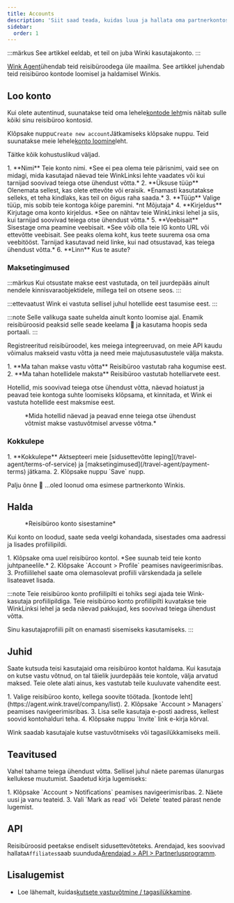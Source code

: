 ```yaml
---
title: Accounts
description: 'Siit saad teada, kuidas luua ja hallata oma partnerkontosid Winkis.'
sidebar:
  order: 1
---
```


:::märkus
See artikkel eeldab, et teil on juba Winki kasutajakonto.
:::

[Wink Agent](https://agent.wink.travel)ühendab teid reisibüroodega üle maailma. See artikkel juhendab teid reisibüroo kontode loomisel ja haldamisel Winkis.

## Loo konto

Kui olete autentinud, suunatakse teid oma lehele[kontode leht](https://agent.wink.travel/company/list)mis näitab sulle kõiki sinu reisibüroo kontosid.

Klõpsake nuppu`Create new account`Jätkamiseks klõpsake nuppu. Teid suunatakse meie lehele[konto loomine](https://agent.wink.travel/company/create)leht.

Täitke kõik kohustuslikud väljad.

<Steps>
  1. **Nimi** Teie konto nimi. *See ei pea olema teie pärisnimi, vaid see on midagi, mida kasutajad näevad teie WinkLinksi lehte vaadates või kui tarnijad soovivad teiega otse ühendust võtta.*
  2. **Üksuse tüüp** Olenemata sellest, kas olete ettevõte või eraisik. *Enamasti kasutatakse selleks, et teha kindlaks, kas teil on õigus raha saada.*
  3. **Tüüp** Valige tüüp, mis sobib teie kontoga kõige paremini. *nt Mõjutaja*
  4. **Kirjeldus** Kirjutage oma konto kirjeldus. *See on nähtav teie WinkLinksi lehel ja siis, kui tarnijad soovivad teiega otse ühendust võtta.*
  5. **Veebisait** Sisestage oma peamine veebisait. *See võib olla teie IG konto URL või ettevõtte veebisait. See peaks olema koht, kus teete suurema osa oma veebitööst. Tarnijad kasutavad neid linke, kui nad otsustavad, kas teiega ühendust võtta.*
  6. **Linn** Kus te asute?
</Steps>


### Maksetingimused

:::märkus
Kui otsustate makse eest vastutada, on teil juurdepääs ainult nendele kinnisvaraobjektidele, millega teil on otsene seos.
:::

:::ettevaatust
Wink ei vastuta sellisel juhul hotellide eest tasumise eest.
:::

:::note
Selle valikuga saate suhelda ainult konto loomise ajal. Enamik reisibüroosid peaksid selle seade keelama 🛑 ja kasutama hoopis seda portaali.
:::

Registreeritud reisibüroodel, kes meiega integreeruvad, on meie API kaudu võimalus makseid vastu võtta ja need meie majutusasutustele välja maksta.

<Steps>
  1. **Ma tahan makse vastu võtta** Reisibüroo vastutab raha kogumise eest.
  2. **Ma tahan hotellidele maksta** Reisibüroo vastutab hotelliarvete eest.
</Steps>


Hotellid, mis soovivad teiega otse ühendust võtta, näevad hoiatust ja peavad teie kontoga suhte loomiseks klõpsama, et kinnitada, et Wink ei vastuta hotellide eest maksmise eest.

<figure>
  <CloudinaryImage width="700" height="220" resize="scale" quality="best" alt="Omaduse kinnitus TA seos" src="academy/property-ta-agreement" errorImage="noimage_opaque_nyrtl0.png" />

  <figcaption>*Mida hotellid näevad ja peavad enne teiega otse ühendust võtmist makse vastuvõtmisel arvesse võtma.*</figcaption>
</figure>


### Kokkulepe

<Steps>
  1. **Kokkulepe** Aktsepteeri meie [sidusettevõtte leping](/travel-agent/terms-of-service) ja [maksetingimused](/travel-agent/payment-terms) jätkama.
  2. Klõpsake nuppu `Save` nupp.
</Steps>


Palju õnne 🎉 ...oled loonud oma esimese partnerkonto Winkis.

## Halda

<figure>
  <CloudinaryImage width="350" height="445" resize="scale" quality="best" alt="Reisibüroo konto" src="academy/travel-agent" errorImage="noimage_opaque_nyrtl0.png" />

  <figcaption>*Reisibüroo konto sisestamine*</figcaption>
</figure>


Kui konto on loodud, saate seda veelgi kohandada, sisestades oma aadressi ja lisades profiilipildi.

<Steps>
  1. Klõpsake oma uuel reisibüroo kontol. *See suunab teid teie konto juhtpaneelile.*
  2. Klõpsake `Account > Profile` peamises navigeerimisribas.
  3. Profiililehel saate oma olemasolevat profiili värskendada ja sellele lisateavet lisada.
</Steps>


:::note
Teie reisibüroo konto profiilipilti ei tohiks segi ajada teie Wink-kasutaja profiilipildiga. Teie reisibüroo konto profiilipilti kuvatakse teie WinkLinksi lehel ja seda näevad pakkujad, kes soovivad teiega ühendust võtta.

Sinu kasutajaprofiili pilt on enamasti sisemiseks kasutamiseks.
:::

## Juhid

Saate kutsuda teisi kasutajaid oma reisibüroo kontot haldama. Kui kasutaja on kutse vastu võtnud, on tal täielik juurdepääs teie kontole, välja arvatud maksed. Teie olete alati ainus, kes vastutab teile kuuluvate vahendite eest.

<Steps>
  1. Valige reisibüroo konto, kellega soovite töötada. [kontode leht](https://agent.wink.travel/company/list).
  2. Klõpsake `Account > Managers` peamises navigeerimisribas.
  3. Lisa selle kasutaja e-posti aadress, kellest soovid kontohalduri teha.
  4. Klõpsake nuppu `Invite` link e-kirja kõrval.
</Steps>


Wink saadab kasutajale kutse vastuvõtmiseks või tagasilükkamiseks meili.

## Teavitused

Vahel tahame teiega ühendust võtta. Sellisel juhul näete paremas ülanurgas kellukese muutumist.
Saadetud kirja lugemiseks:

<Steps>
  1. Klõpsake `Account > Notifications` peamises navigeerimisribas.
  2. Näete uusi ja vanu teateid.
  3. Vali `Mark as read` või `Delete` teated pärast nende lugemist.
</Steps>


## API

Reisibüroosid peetakse endiselt sidusettevõteteks. Arendajad, kes soovivad hallata`Affiliates`saab suunduda[Arendajad > API > Partnerlusprogramm](/developers/apis/#affiliate-api).

## Lisalugemist

* Loe lähemalt, kuidas[kutsete vastuvõtmine / tagasilükkamine](/user/invites).

